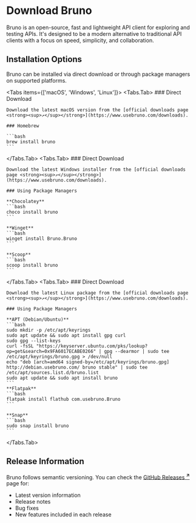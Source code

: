 
# Download Bruno

Bruno is an open-source, fast and lightweight API client for exploring and testing APIs. It's designed to be a modern alternative to traditional API clients with a focus on speed, simplicity, and collaboration.

## Installation Options

Bruno can be installed via direct download or through package managers on supported platforms.

<Tabs items={['macOS', 'Windows', 'Linux']}>
  <Tabs.Tab>
    ### Direct Download
    
    Download the latest macOS version from the [official downloads page <strong><sup>↗</sup></strong>](https://www.usebruno.com/downloads).
    
    ### Homebrew
    
    ```bash
    brew install bruno
    ```
    
  </Tabs.Tab>
  <Tabs.Tab>
    ### Direct Download
    
    Download the latest Windows installer from the [official downloads page <strong><sup>↗</sup></strong>](https://www.usebruno.com/downloads).
    
    ### Using Package Managers
    
    **Chocolatey**
    ```bash
    choco install bruno
    ```
    
    **Winget**
    ```bash
    winget install Bruno.Bruno
    ```
    
    **Scoop**
    ```bash
    scoop install bruno
    ```
    
  </Tabs.Tab>
  <Tabs.Tab>
    ### Direct Download
    
    Download the latest Linux package from the [official downloads page <strong><sup>↗</sup></strong>](https://www.usebruno.com/downloads).
    
    ### Using Package Managers
    
    **APT (Debian/Ubuntu)**
    ```bash
    sudo mkdir -p /etc/apt/keyrings
    sudo apt update && sudo apt install gpg curl
    sudo gpg --list-keys
    curl -fsSL "https://keyserver.ubuntu.com/pks/lookup?op=get&search=0x9FA6017ECABE0266" | gpg --dearmor | sudo tee /etc/apt/keyrings/bruno.gpg > /dev/null
    echo "deb [arch=amd64 signed-by=/etc/apt/keyrings/bruno.gpg] http://debian.usebruno.com/ bruno stable" | sudo tee /etc/apt/sources.list.d/bruno.list
    sudo apt update && sudo apt install bruno
    ```
    **Flatpak**
    ```bash
    flatpak install flathub com.usebruno.Bruno
    ```
    
    **Snap**
    ```bash
    sudo snap install bruno
    ```
  </Tabs.Tab>
</Tabs>


## Release Information

Bruno follows semantic versioning. You can check the [GitHub Releases <strong><sup>↗</sup></strong>](https://github.com/usebruno/bruno/releases) page for:
- Latest version information
- Release notes
- Bug fixes
- New features included in each release

